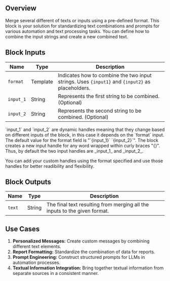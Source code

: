 ## Overview

Merge several different of texts or inputs using a pre-defined format. This block is your solution for standardizing text combinations and prompts for various automation and text processing tasks. You can define how to combine the input strings and create a new combined text.

## Block Inputs

| Name      | Type     | Description                                                                                     |
| --------- | -------- | ----------------------------------------------------------------------------------------------- |
| `format`  | Template | Indicates how to combine the two input strings. Uses `{input1}` and `{input2}` as placeholders. |
| `input_1` | String   | Represents the first string to be combined. (Optional)                                          |
| `input_2` | String   | Represents the second string to be combined. (Optional)                                         |

<Note>
  `input_1` and `input_2` are dynamic handles meaning that they change based on
  different inputs of the block, in this case it depends on the `format` input.
  The default value for the format field is "`{input_1}` `{input_2}`". The block
  creates a new input handle for any word wrapped within curly braces "{}".
  Thus, by default the two input handles are _input_1_ and _input_2_.

You can add your custom handles using the format specified and use those handles for better readibility and flexibility.

</Note>

## Block Outputs

| Name   | Type   | Description                                                               |
| ------ | ------ | ------------------------------------------------------------------------- |
| `text` | String | The final text resulting from merging all the inputs to the given format. |

## Use Cases

1. **Personalized Messages:** Create custom messages by combining different text elements.
2. **Report Formatting:** Standardize the combination of data for reports.
3. **Prompt Engineering:** Construct structured prompts for LLMs in automation processes.
4. **Textual Information Integration:** Bring together textual information from separate sources in a consistent manner.
